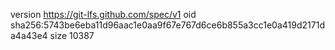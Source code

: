 version https://git-lfs.github.com/spec/v1
oid sha256:5743be6eba11d96aac1e0aa9f67e767d6ce6b855a3cc1e0a419d2171da4a43e4
size 10387
